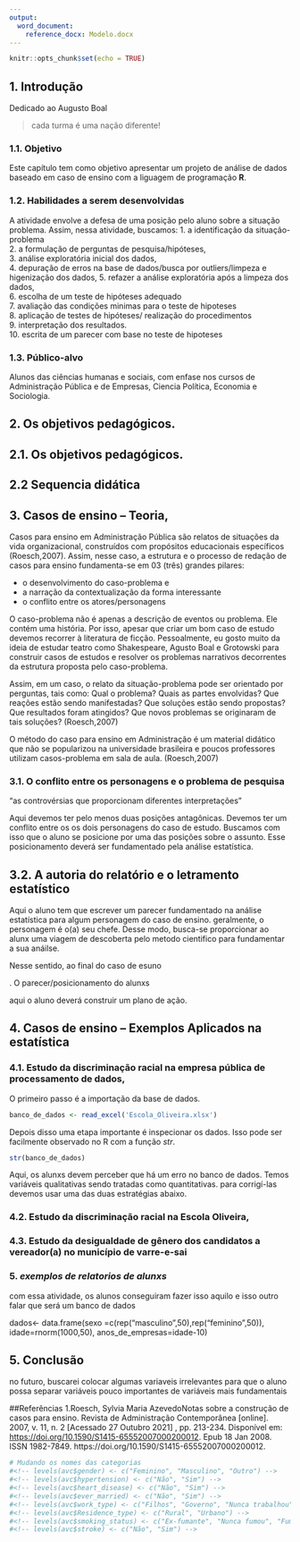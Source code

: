 ```yaml
---
output:
  word_document: 
    reference_docx: Modelo.docx
---
```


```r
knitr::opts_chunk$set(echo = TRUE)
```

## 1. Introdução

Dedicado ao Augusto Boal 

> cada turma é uma nação diferente!

### 1.1. Objetivo

Este capítulo tem como objetivo apresentar um projeto de análise de dados baseado em caso de ensino com a liguagem de programação **R**. 

### 1.2. Habilidades a serem desenvolvidas

A atividade envolve a defesa de uma posição pelo aluno sobre a situação problema. Assim, nessa atividade, buscamos:
1.  a identificação da situação-problema  
2.  a formulação de perguntas de pesquisa/hipóteses,   
3.  análise exploratória inicial dos dados,    
4.  depuração de erros na base de dados/busca por outliers/limpeza e higenização dos dados, 5.  refazer a análise exploratória após a limpeza dos dados,    
6.  escolha de um teste de hipóteses adequado    
7.  avaliação das condições minimas para o teste de hipoteses    
8.  aplicação de testes de hipóteses/ realização do procedimentos     
9.  interpretação dos resultados.    
10.  escrita de um parecer com base no teste de hipoteses 

### 1.3. Público-alvo

Alunos das ciências humanas e sociais, com enfase nos cursos de Administração Pública e de Empresas, Ciencia Política, Economia e Sociologia.

## 2. Os objetivos pedagógicos.
## 2.1. Os objetivos pedagógicos.
## 2.2 Sequencia didática

## 3. Casos de ensino – Teoria,

Casos para ensino em Administração Pública são relatos de situações da vida organizacional, construídos com propósitos educacionais específicos (Roesch,2007). Assim, nesse caso, a estrutura e o processo de redação de casos para ensino fundamenta-se em 03 (três) grandes pilares: 

* o desenvolvimento do caso-problema e 
* a narração da contextualização da forma interessante
* o conflito entre os atores/personagens

O caso-problema não é apenas a descrição de eventos ou problema. Ele contém uma história. Por isso, apesar que criar um bom caso de estudo devemos recorrer à literatura de ficção. Pessoalmente, eu gosto muito da ideia de estudar teatro como  Shakespeare, Agusto Boal e Grotowski para construir casos de estudos e resolver os problemas narrativos decorrentes da estrutura proposta pelo caso-problema.

Assim, em um caso, o relato da situação-problema pode ser orientado por perguntas, tais como: Qual o problema? Quais as partes envolvidas? Que reações estão sendo manifestadas? Que soluções estão sendo propostas? Que resultados foram atingidos? Que novos problemas se originaram de tais soluções? (Roesch,2007)

O método do caso para ensino em Administração é um material didático que não se popularizou na universidade brasileira e poucos professores utilizam casos-problema em sala de aula. (Roesch,2007)

### 3.1.	O conflito entre os personagens e o problema de pesquisa

"as controvérsias que proporcionam diferentes interpretações"  

Aqui devemos ter pelo menos duas posições antagônicas. Devemos ter um conflito entre os os dois personagens do caso de estudo. Buscamos com isso que o aluno se posicione por uma das posições sobre o assunto. Esse posicionamento deverá ser fundamentado pela análise estatística.

## 3.2.	A autoria do relatório e o letramento estatístico

Aqui o aluno tem que escrever um parecer fundamentado na análise estatística para algum personagem do caso de ensino. geralmente, o personagem é o(a) seu chefe. Desse modo, busca-se proporcionar ao alunx  uma  viagem  de  descoberta pelo metodo cientifico para fundamentar a sua anáilse.

Nesse sentido, ao final do caso de esuno 

.	O parecer/posicionamento do alunxs

aqui o aluno deverá construir um plano de  ação.


## 4. Casos de ensino –  Exemplos Aplicados na estatística 
### 4.1.	Estudo da discriminação racial na empresa pública de processamento de dados, 


O primeiro passo é a importação da base de dados.

```r
banco_de_dados <- read_excel('Escola_Oliveira.xlsx')
```

Depois disso uma etapa importante é inspecionar os dados. Isso pode ser facilmente observado no R com a função *str*.

```r
str(banco_de_dados)
```
 
Aqui, os alunxs devem perceber que há um erro no banco de dados. Temos variáveis qualitativas sendo tratadas como quantitativas. para corrigí-las devemos usar uma das duas estratégias abaixo.


 
### 4.2.	Estudo da discriminação racial na Escola Oliveira, 
### 4.3.	Estudo da desigualdade de gênero dos candidatos a vereador(a) no município de varre-e-sai


### 5. *exemplos de relatorios de alunxs*
com essa atividade, os alunos conseguiram fazer isso aquilo e isso outro
falar que será um banco de dados 


dados<- data.frame(sexo =c(rep("masculino",50),rep("feminino",50)),
                  idade=rnorm(1000,50),
                  anos_de_empresas=idade-10)



## 5. Conclusão




no futuro, buscarei colocar algumas variaveis irrelevantes para que o aluno possa 
 separar  variáveis pouco importantes de variáveis  mais  fundamentais

##Referências
1.Roesch, Sylvia Maria AzevedoNotas sobre a construção de casos para ensino. Revista de Administração Contemporânea [online]. 2007, v. 11, n. 2 [Acessado 27 Outubro 2021] , pp. 213-234. Disponível em: <https://doi.org/10.1590/S1415-65552007000200012>. Epub 18 Jan 2008. ISSN 1982-7849. https://doi.org/10.1590/S1415-65552007000200012.

<!--

## 2. Etapas do projeto

### 2.1. Coleta dos dados

Os dados utilizados neste projeto são oriundos da plataforma [Kaggle](https://www.kaggle.com/), que fornece diversos conjuntos de dados, cursos e competições em ciência de dados.

> **Dica**: recomenda-se, nesta etapa, que o docente apresente a plataforma e suas potencialidades. É importante também informar que, para acessar os dados, é preciso estar cadastrado na plataforma.

Para a coleta do banco de dados, acesse o link <https://www.kaggle.com/fedesoriano/stroke-prediction-dataset> e, em seguida, clique no botão `Download`.

![](%5CLivro%20DMQ%5Ckaggle.png)

Escolha a pasta de destino e um arquivo `.zip` será baixado. Extraia os dados na pasta escolhida e o arquivo `healthcare-dataset-stroke-data.csv` estará disponível.

Ainda na mesma página do Kaggle, as informações sobre as variáveis estão presentes na seção *Description*, no item *Attribute Information*.

![](C:%5CUsers%5CLeticia%5CGoogle%20Drive%5CUNIRIO%5CLivro%20DMQ%5Cvariaveis.png) Traduzindo as informações, temos as seguintes variáveis:

1)  **id**: identificador único
2)  **gender**: gênero, "Male" (Masculino), "Female" (Feminino) ou "Other" (Outro)
3)  **age**: idade do paciente
4)  **hypertension**: 0 se o paciente não tem hipertensão, 1 se o paciente tem hipertensão
5)  **heart_disease**: 0 se o paciente não tem doença cardíaca, 1 se o paciente tem doença cardíaca
6)  **ever_married**: "No" (Se nunca casou) or "Yes" (Se já se casou)
7)  **work_type**: tipo de trabalho, "children" (Filhos), "Govt_jov" (Governo), "Never_worked" (nunca trabalhou), "Private" (Privado) or "Self-employed" (Autônomo)
8)  **Residence_type**: tipo de residência, "Rural" (Rural) or "Urban" (urbano)
9)  **avg_glucose_level**: nível médio de glicose no sangue
10) **bmi**: índice de massa corporal
11) **smoking_status**: "formerly smoked" (Ex-fumante), "never smoked" (Nunca fumou), "smokes" (Fumante) or "Unknown" (Informação não disponível)
12) **stroke**: 1 se o paciente teve um AVC ou 0 se não

### 2.2. Leitura dos dados no R

Após a etapa anterior, o aluno terá o primeiro contato com os dados no software R. Por se tratar de um arquivo `.csv`, recomenda-se a utilização da função [`read.csv`](https://www.rdocumentation.org/packages/utils/versions/3.6.2/topics/read.table). Os dados estão separados por vírgula (`sep = ","`) e a primeira linha traz o nome das variáveis (`header = T`).

> **Dica**: por se tratar de um projeto extenso, é importante a definição de um diretório de trabalho para que todos os arquivos a serem lidos ou exportados sejam armazenados na mesma pasta. A função para isso é a [`setwd`](https://www.rdocumentation.org/packages/base/versions/3.6.2/topics/getwd).

```r
# Definindo o diretorio
#setwd("C:\\Users\\Leticia\\Google Drive\\UNIRIO\\Livro DMQ")

# Lendo os dados
#avc <- read.csv("C:\\Users\\Leticia\\Google Drive\\UNIRIO\\Livro DMQ\\healthcare-dataset-stroke-data.csv",
#                    header = T,
#                    sep = ",")
```

### 2.3. Pré-processamento dos dados no R

Após a leitura dos dados, é a etapa de pré-processamento. Nesta fase o aluno colocará em prática conhecimentos teóricos, como a classificação de variáveis, e avaliará a qualidade dos dados.

A partir da função [`str`](https://www.rdocumentation.org/packages/utils/versions/3.6.2/topics/str), é possível ver o tamanho do banco e como as variáveis foram codificadas e estão sendo interpretadas pelo R.

```r
# Vendo a estrutura dos dados
#str(avc)
```

A função mostra que o banco `avc` possui 5110 observações e 12 colunas. As variáveis foram interpretadas pelo R como:

1)  **id**: int - número inteiro
2)  **gender**: chr - caracter (cada elemento do vetor é uma sequência de um ou mais caracteres)
3)  **age**: num - numérico (real ou decimal)
4)  **hypertension**: int - número inteiro
5)  **heart_disease**: int - número inteiro
6)  **ever_married**: chr - caracter
7)  **work_type**: chr - caracter
8)  **Residence_type**: chr - caracter
9)  **avg_glucose_level**: num - numérico (real ou decimal)
10) **bmi**: chr - caracter
11) **smoking_status**: chr - caracter
12) **stroke**: int - número inteiro

Nesta etapa, o aluno deve-se questionar quais variáveis foram codificadas de forma errada e se alguma ou mais colunas podem ser eliminadas por não fazerem sentido ao projeto ou por fazerem apenas o papel de identificador das linhas. Neste caso, a coluna `id` desempenha este papel. Para isso, o aluno pode atribui-la como nome das linhas e, em seguida, exclui-la do banco de dados. A função [`rownames`](https://www.rdocumentation.org/packages/base/versions/3.6.2/topics/row+colnames) pode ser usada para este objetivo.

```r
# Atribuindo a coluna id como nome das linhas
#rownames(avc) <- avc$id

# Excluindo a coluna id
#avc$id <- NULL
```

Em seguida, o aluno deverá classificar as variáveis e identificar quais delas não foram interpretadas corretamente pelo R. A partir do conhecimento teórico adquirido, ele saberá que uma codificação errada desencadeará em erros consecutivos na análise de dados.

> **Dica**: aproveite esta etapa do projeto para revisar as classificações de variáveis. Se preferir, este [vídeo](https://www.youtube.com/watch?v=IPRmXE5SREA&list=PLDoqBsM6cBJYzQHCWMCCSaKhXCk00ppfO&index=2) pode ser compartilhado com os alunos para ajudá-los a lembrar o conteúdo. 

Assim, espera-se as seguintes classificações:

2)  **gender**: variável qualitativa nominal binária
3)  **age**: variável quantitativa razão contínua
4)  **hypertension**: variável qualitativa nominal binária
5)  **heart_disease**: variável qualitativa nominal binária
6)  **ever_married**: variável qualitativa nominal binária
7)  **work_type**: variável qualitativa nominal policotômica
8)  **Residence_type**: variável qualitativa nominal binária
9)  **avg_glucose_level**: variável quantitativa razão contínua
10) **bmi**: variável quantitativa razão contínua
11) **smoking_status**: variável qualitativa nominal policotômica
12) **stroke**: variável qualitativa nominal binária

Ao comparar com o resultado fornecido pelo R, vemos que as variáveis **hypertension**, **heart_disease**, **bmi** e **stroke** foram codificadas de forma errada.

Por terem sido representadas pelos números 0 e 1, o R interpretou as variáveis **hypertension**, **heart_disease**, e **stroke** como quantitativas. Logo, devemos transformá-las para qualitativa. A função a ser usada poderá ser a [`as.factor`](https://www.rdocumentation.org/packages/base/versions/3.6.2/topics/factor). A codificação fator é a melhor opção para representar uma variável qualitativa e, por isso, também transformaremos as variáveis **gender**, **ever_married**, **work_type**, **Residence_type** e **smoking_status** de `chr` para `factor`.

Para facilitar a tarefa, a função [`mutate_all`](https://www.rdocumentation.org/packages/dplyr/versions/0.7.8/topics/mutate) do pacote `dplyr` pode ser utilizada, pois ela transforma várias variáveis ao mesmo tempo. A função `str` pode ser novamente usada para ver as modificações.

```r
# Transformando para factor
#library(dplyr)
#avc[,c(1,3:7,10,11)] <- avc[,c(1,3:7,10,11)] %>% mutate_all(as.factor)

# Vendo a estrutura dos dados
#str(avc)
```

> **Dica**: para que as tabelas e gráficos a serem preparados em etapas posteriores sejam autoinformativos, sugere-se a modificação das categorias das variáveis qualitativas para nomes mais compreensíveis. Essa etapa pode ser realizada pela função [`levels`](https://www.rdocumentation.org/packages/base/versions/3.6.2/topics/levels). As mudanças devem seguir a ordem que o R apresenta as categorias. Por isso, recomenda-se rodar primeiramente a função `levels` para ver a ordem dos níveis antes de realizar a substituição.
-->

```r
# Mudando os nomes das categorias
#<!-- levels(avc$gender) <- c("Feminino", "Masculino", "Outro") -->
#<!-- levels(avc$hypertension) <- c("Não", "Sim") -->
#<!-- levels(avc$heart_disease) <- c("Não", "Sim") -->
#<!-- levels(avc$ever_married) <- c("Não", "Sim") -->
#<!-- levels(avc$work_type) <- c("Filhos", "Governo", "Nunca trabalhou", "Privado", "Autônomo") -->
#<!-- levels(avc$Residence_type) <- c("Rural", "Urbano") -->
#<!-- levels(avc$smoking_status) <- c("Ex-fumante", "Nunca fumou", "Fuma", NA) # a informacao nao disponivel foi codificada como NA -->
#<!-- levels(avc$stroke) <- c("Não", "Sim") -->
```

<!-- 
Após lidar com as variáveis qualitativas, o aluno precisa ainda corrigir a variável **bmi**. Apesar de ser numéria, o R codificou-a como caracter. Isso se deve à presença de uma palavra entre os valores. Quando isso acontece, o R entende que aquela coluna contém caracteres e assim a codifica. Mas este não era o caso. Para verificar, vamos ver as 20 primeiras linhas da variável com a função [`head`](https://www.rdocumentation.org/packages/utils/versions/3.6.2/topics/head).

```r
#head(avc$bmi, 20)
```

Podemos observar que por conta do "N/A", o R interpretou a variável como caracter. Nesta etapa, o aluno deve então ser capaz de transformar esse dado ausente em `NA` e, em seguida, transformar a variável em numérica com a função [`as.numeric`](https://www.rdocumentation.org/packages/base/versions/3.6.2/topics/numeric).

```r
# Transformando os "N/A" da variavel bmi em NA
#avc$bmi[avc$bmi == "N/A"] <- NA

# Transformando a variavel bmi em numerica
#avc$bmi <- as.numeric(avc$bmi)
```

Após o pré-processamento de dados, o aluno deverá ser capaz de chegar na seguinte estrutura:

```r
#str(avc)
```
-->
